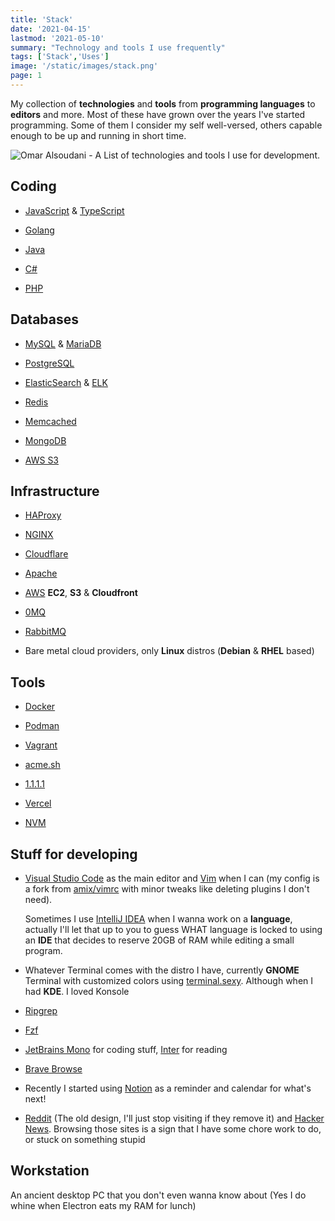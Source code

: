 ```yaml
---
title: 'Stack'
date: '2021-04-15'
lastmod: '2021-05-10'
summary: "Technology and tools I use frequently"
tags: ['Stack','Uses']
image: '/static/images/stack.png'
page: 1
---
```


My collection of **technologies** and **tools** from **programming languages** to **editors** and more. Most of these have grown over the years I've started programming. Some of them I consider my self well-versed, others capable enough to be up and running in short time.

<Image
src="/static/images/stack.png"
alt="Omar Alsoudani - A List of technologies and tools I use for development."
width={2496}
height={1183}
/>

## Coding

- [JavaScript](https://pbs.twimg.com/media/ChnulxvW0AEUs1J?format=jpg&name=large) & [TypeScript](https://www.typescriptlang.org/)
  
- [Golang](https://golang.org/)
  
- [Java](https://spring.io/projects/spring-boot)
  
- [C#](https://dotnet.microsoft.com/download/)
  
- [PHP](https://i.imgur.com/VgqoCKW.png)
  

## Databases

- [MySQL](https://www.mysql.com/) & [MariaDB](https://mariadb.org/)
  
- [PostgreSQL](https://www.postgresql.org/)
  
- [ElasticSearch](https://www.elastic.co/) & [ELK](https://www.elastic.co/what-is/elk-stack)
  
- [Redis](https://redis.io/)
  
- [Memcached](https://memcached.org/)
  
- [MongoDB](https://www.mongodb.com/)
  
- [AWS S3](https://aws.amazon.com/s3/)
  

## Infrastructure

- [HAProxy](https://www.haproxy.org/)
  
- [NGINX](https://nginx.org/)
  
- [Cloudflare](https://cloudflare.com/)
  
- [Apache](https://httpd.apache.org/)
  
- [AWS](https://aws.amazon.com/) **EC2**, **S3** & **Cloudfront**
  
- [0MQ](https://zeromq.org/)
  
- [RabbitMQ](https://www.rabbitmq.com/)
  
- Bare metal cloud providers, only **Linux** distros (**Debian** & **RHEL** based)
  

## Tools

- [Docker](https://www.docker.com/)
  
- [Podman](https://podman.io/)
  
- [Vagrant](https://www.vagrantup.com/)
  
- [acme.sh](https://github.com/acmesh-official/acme.sh/)
  
- [1.1.1.1](https://1.1.1.1/)
  
- [Vercel](https://vercel.com/)

- [NVM](https://github.com/nvm-sh/nvm/)
  

## Stuff for developing

- [Visual Studio Code](https://code.visualstudio.com/) as the main editor and [Vim](https://github.com/omaralsoudanii/vimrc/) when I can (my config is a fork from [amix/vimrc](https://github.com/amix/vimrc/) with minor tweaks like deleting plugins I don't need). 

  Sometimes I use [IntelliJ IDEA](https://www.jetbrains.com/idea/) when I wanna work on a **language**, actually I'll let that up to you to guess WHAT language is locked to using an **IDE** that decides to reserve 20GB of RAM while editing a small program.
  
- Whatever Terminal comes with the distro I have, currently **GNOME** Terminal with customized colors using [terminal.sexy](https://terminal.sexy). Although when I had **KDE**. I loved Konsole
  
- [Ripgrep](https://github.com/BurntSushi/ripgrep/)
  
- [Fzf](https://github.com/junegunn/fzf/)
  
- [JetBrains Mono](https://www.jetbrains.com/lp/mono/) for coding stuff, [Inter](https://rsms.me/inter/) for reading
  
- [Brave Browse](https://brave.com/)
  
- Recently I started using [Notion](https://www.notion.so/) as a reminder and calendar for what's next!
  
- [Reddit](https://www.reddit.com/) (The old design, I'll just stop visiting if they remove it) and [Hacker News](https://news.ycombinator.com/). Browsing those sites is a sign that I have some chore work to do, or stuck on something stupid
  

## Workstation

An ancient desktop PC that you don't even wanna know about (Yes I do whine when Electron eats my RAM for lunch)